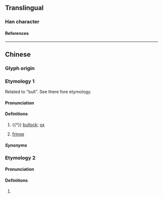 {{character info}}
==Translingual==

===Han character===
{{Han char|rn=93|rad=牛|as=08|sn=12|four=24512|canj=HQJBM|ids=⿰牜直}}

====References====
{{Han ref|kx=0702.090|dkj=20057|dj=1115.140|hdz=31812.070|uh=7286}}

----

==Chinese==
{{zh-forms}}

===Glyph origin===
{{Han etym}}

===Etymology 1===
Related to {{och-l|特}} "bull". See there fore etymology.

====Pronunciation====
{{zh-pron
|m=zhí
|c=zik6
|mc=y
|oc=n,y
|cat=n,v
}}

====Definitions====
{{zh-hanzi}}

# {{†}} [[bullock]]; [[ox]]
# {{lb|zh|literary}} [[fringe]] {{gl|decoration}}

=====Synonyms=====
{{zh-dial|公牛}}

===Etymology 2===

====Pronunciation====
{{zh-pron
|m=tè
|c=dat6
|oc=y,n
|cat=
}}

====Definitions====
{{zh-hanzi}}

# {{zh-alt-form|特}}